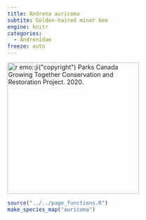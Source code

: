 ```yaml
---
title: Andrena auricoma
subtite: Golden-haired miner bee
engine: knitr
categories:
  - Andrenidae
freeze: auto
---
```

[![`r emo::ji("copyright")` Parks Canada Growing Together Conservation and Restoration Project. 2020.](https://inaturalist-open-data.s3.amazonaws.com/photos/75041482/large.jpg){height=300}](https://inaturalist.ca/observations/47320081)

```r
source("../../page_functions.R")
make_species_map("auricoma")
```
